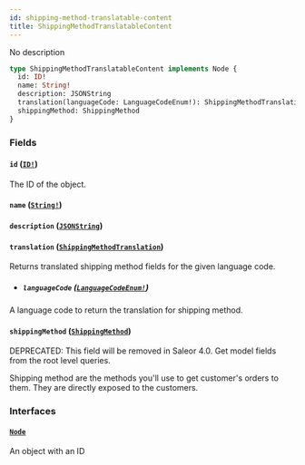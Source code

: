 ```yaml
---
id: shipping-method-translatable-content
title: ShippingMethodTranslatableContent
---
```


No description

```graphql
type ShippingMethodTranslatableContent implements Node {
  id: ID!
  name: String!
  description: JSONString
  translation(languageCode: LanguageCodeEnum!): ShippingMethodTranslation
  shippingMethod: ShippingMethod
}
```

### Fields

#### `id` ([`ID!`](../../../developer/api-reference/scalars/id))

The ID of the object.

#### `name` ([`String!`](../../../developer/api-reference/scalars/string))

#### `description` ([`JSONString`](../../../developer/api-reference/scalars/json-string))

#### `translation` ([`ShippingMethodTranslation`](../../../developer/api-reference/objects/shipping-method-translation))

Returns translated shipping method fields for the given language code.

- ##### `languageCode` ([`LanguageCodeEnum!`](../../../developer/api-reference/enums/language-code-enum))

A language code to return the translation for shipping method.

#### `shippingMethod` ([`ShippingMethod`](../../../developer/api-reference/objects/shipping-method))

<span class="badge badge--warning">DEPRECATED: This field will be removed in Saleor 4.0. Get model fields from the root level queries.</span>

Shipping method are the methods you'll use to get customer's orders to them. They are directly exposed to the customers.

### Interfaces

#### [`Node`](../../../developer/api-reference/interfaces/node)

An object with an ID
